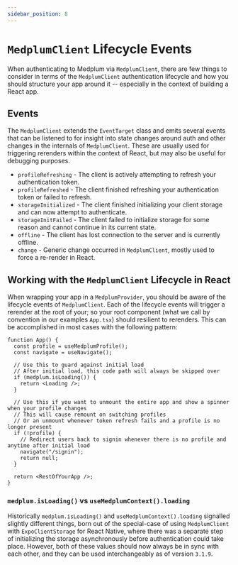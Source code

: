 ```yaml
---
sidebar_position: 8
---
```


# `MedplumClient` Lifecycle Events

When authenticating to Medplum via `MedplumClient`, there are few things to consider in terms of the `MedplumClient` authentication lifecycle and how you should structure your app around it -- 
especially in the context of building a React app.

## Events

The `MedplumClient` extends the `EventTarget` class and emits several events that can be listened to for insight into state changes around auth and other changes in the internals of `MedplumClient`. 
These are usually used for triggering rerenders within the context of React, but may also be useful for debugging purposes.

- `profileRefreshing` - The client is actively attempting to refresh your authentication token.
- `profileRefreshed` - The client finished refreshing your authentication token or failed to refresh.
- `storageInitialized` - The client finished initializing your client storage and can now attempt to authenticate.
- `storageInitFailed` - The client failed to initialize storage for some reason and cannot continue in its current state.
- `offline` - The client has lost connection to the server and is currently offline.
- `change` - Generic change occurred in `MedplumClient`, mostly used to force a re-render in React.

## Working with the `MedplumClient` Lifecycle in React

When wrapping your app in a `MedplumProvider`, you should be aware of the lifecycle events of `MedplumClient`. Each of the lifecycle events will trigger a rerender at the root of your; 
so your root component (what we call by convention in our examples `App.tsx`) should resilient to rerenders. This can be accomplished in most cases with the following pattern:

```tsx
function App() {
  const profile = useMedplumProfile();
  const navigate = useNavigate();

  // Use this to guard against initial load
  // After initial load, this code path will always be skipped over
  if (medplum.isLoading()) {
    return <Loading />;
  }

  // Use this if you want to unmount the entire app and show a spinner when your profile changes
  // This will cause remount on switching profiles
  // Or an unmount whenever token refresh fails and a profile is no longer present
  if (!profile) {
    // Redirect users back to signin whenever there is no profile and anytime after initial load
    navigate("/signin");
    return null;
  }

  return <RestOfYourApp />;
}
```

### `medplum.isLoading()` vs `useMedplumContext().loading`

Historically `medplum.isLoading()` and `useMedplumContext().loading` signalled slightly different things, 
born out of the special-case of using `MedplumClient` with `ExpoClientStorage` for React Native, where there was a separate step of initializing 
the storage asynchronously before authentication could take place. However, both of these values should now always be in sync with each other, 
and they can be used interchangeably as of version `3.1.9`.
